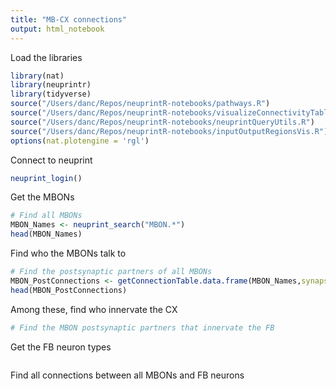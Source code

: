 ```yaml
---
title: "MB-CX connections"
output: html_notebook
---
```


Load the libraries
```r
library(nat)
library(neuprintr)
library(tidyverse)
source("/Users/danc/Repos/neuprintR-notebooks/pathways.R")
source("/Users/danc/Repos/neuprintR-notebooks/visualizeConnectivityTables.R")
source("/Users/danc/Repos/neuprintR-notebooks/neuprintQueryUtils.R")
source("/Users/danc/Repos/neuprintR-notebooks/inputOutputRegionsVis.R")
options(nat.plotengine = 'rgl')
```

Connect to neuprint
```r
neuprint_login()
```

Get the MBONs
```r
# Find all MBONs
MBON_Names <- neuprint_search("MBON.*")
head(MBON_Names)
```

Find who the MBONs talk to
```r
# Find the postsynaptic partners of all MBONs
MBON_PostConnections <- getConnectionTable.data.frame(MBON_Names,synapseType = "POST",synThresh=3)
head(MBON_PostConnections)
```

Among these, find who innervate the CX
```r
# Find the MBON postsynaptic partners that innervate the FB


```


Get the FB neuron types
```r
```

Find all connections between all MBONs and FB neurons
